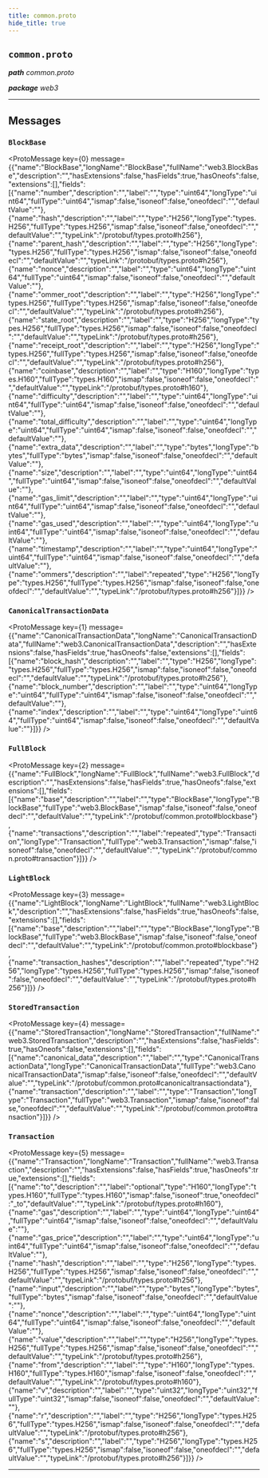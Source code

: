 ```yaml
---
title: common.proto
hide_title: true
---
```



## `common.proto`
_**path** common.proto_

_**package** web3_



---

## Messages


### `BlockBase`
<ProtoMessage key={0} message={{"name":"BlockBase","longName":"BlockBase","fullName":"web3.BlockBase","description":"","hasExtensions":false,"hasFields":true,"hasOneofs":false,"extensions":[],"fields":[{"name":"number","description":"","label":"","type":"uint64","longType":"uint64","fullType":"uint64","ismap":false,"isoneof":false,"oneofdecl":"","defaultValue":""},{"name":"hash","description":"","label":"","type":"H256","longType":"types.H256","fullType":"types.H256","ismap":false,"isoneof":false,"oneofdecl":"","defaultValue":"","typeLink":"/protobuf/types.proto#h256"},{"name":"parent_hash","description":"","label":"","type":"H256","longType":"types.H256","fullType":"types.H256","ismap":false,"isoneof":false,"oneofdecl":"","defaultValue":"","typeLink":"/protobuf/types.proto#h256"},{"name":"nonce","description":"","label":"","type":"uint64","longType":"uint64","fullType":"uint64","ismap":false,"isoneof":false,"oneofdecl":"","defaultValue":""},{"name":"ommer_root","description":"","label":"","type":"H256","longType":"types.H256","fullType":"types.H256","ismap":false,"isoneof":false,"oneofdecl":"","defaultValue":"","typeLink":"/protobuf/types.proto#h256"},{"name":"state_root","description":"","label":"","type":"H256","longType":"types.H256","fullType":"types.H256","ismap":false,"isoneof":false,"oneofdecl":"","defaultValue":"","typeLink":"/protobuf/types.proto#h256"},{"name":"receipt_root","description":"","label":"","type":"H256","longType":"types.H256","fullType":"types.H256","ismap":false,"isoneof":false,"oneofdecl":"","defaultValue":"","typeLink":"/protobuf/types.proto#h256"},{"name":"coinbase","description":"","label":"","type":"H160","longType":"types.H160","fullType":"types.H160","ismap":false,"isoneof":false,"oneofdecl":"","defaultValue":"","typeLink":"/protobuf/types.proto#h160"},{"name":"difficulty","description":"","label":"","type":"uint64","longType":"uint64","fullType":"uint64","ismap":false,"isoneof":false,"oneofdecl":"","defaultValue":""},{"name":"total_difficulty","description":"","label":"","type":"uint64","longType":"uint64","fullType":"uint64","ismap":false,"isoneof":false,"oneofdecl":"","defaultValue":""},{"name":"extra_data","description":"","label":"","type":"bytes","longType":"bytes","fullType":"bytes","ismap":false,"isoneof":false,"oneofdecl":"","defaultValue":""},{"name":"size","description":"","label":"","type":"uint64","longType":"uint64","fullType":"uint64","ismap":false,"isoneof":false,"oneofdecl":"","defaultValue":""},{"name":"gas_limit","description":"","label":"","type":"uint64","longType":"uint64","fullType":"uint64","ismap":false,"isoneof":false,"oneofdecl":"","defaultValue":""},{"name":"gas_used","description":"","label":"","type":"uint64","longType":"uint64","fullType":"uint64","ismap":false,"isoneof":false,"oneofdecl":"","defaultValue":""},{"name":"timestamp","description":"","label":"","type":"uint64","longType":"uint64","fullType":"uint64","ismap":false,"isoneof":false,"oneofdecl":"","defaultValue":""},{"name":"ommers","description":"","label":"repeated","type":"H256","longType":"types.H256","fullType":"types.H256","ismap":false,"isoneof":false,"oneofdecl":"","defaultValue":"","typeLink":"/protobuf/types.proto#h256"}]}} />


### `CanonicalTransactionData`
<ProtoMessage key={1} message={{"name":"CanonicalTransactionData","longName":"CanonicalTransactionData","fullName":"web3.CanonicalTransactionData","description":"","hasExtensions":false,"hasFields":true,"hasOneofs":false,"extensions":[],"fields":[{"name":"block_hash","description":"","label":"","type":"H256","longType":"types.H256","fullType":"types.H256","ismap":false,"isoneof":false,"oneofdecl":"","defaultValue":"","typeLink":"/protobuf/types.proto#h256"},{"name":"block_number","description":"","label":"","type":"uint64","longType":"uint64","fullType":"uint64","ismap":false,"isoneof":false,"oneofdecl":"","defaultValue":""},{"name":"index","description":"","label":"","type":"uint64","longType":"uint64","fullType":"uint64","ismap":false,"isoneof":false,"oneofdecl":"","defaultValue":""}]}} />


### `FullBlock`
<ProtoMessage key={2} message={{"name":"FullBlock","longName":"FullBlock","fullName":"web3.FullBlock","description":"","hasExtensions":false,"hasFields":true,"hasOneofs":false,"extensions":[],"fields":[{"name":"base","description":"","label":"","type":"BlockBase","longType":"BlockBase","fullType":"web3.BlockBase","ismap":false,"isoneof":false,"oneofdecl":"","defaultValue":"","typeLink":"/protobuf/common.proto#blockbase"},{"name":"transactions","description":"","label":"repeated","type":"Transaction","longType":"Transaction","fullType":"web3.Transaction","ismap":false,"isoneof":false,"oneofdecl":"","defaultValue":"","typeLink":"/protobuf/common.proto#transaction"}]}} />


### `LightBlock`
<ProtoMessage key={3} message={{"name":"LightBlock","longName":"LightBlock","fullName":"web3.LightBlock","description":"","hasExtensions":false,"hasFields":true,"hasOneofs":false,"extensions":[],"fields":[{"name":"base","description":"","label":"","type":"BlockBase","longType":"BlockBase","fullType":"web3.BlockBase","ismap":false,"isoneof":false,"oneofdecl":"","defaultValue":"","typeLink":"/protobuf/common.proto#blockbase"},{"name":"transaction_hashes","description":"","label":"repeated","type":"H256","longType":"types.H256","fullType":"types.H256","ismap":false,"isoneof":false,"oneofdecl":"","defaultValue":"","typeLink":"/protobuf/types.proto#h256"}]}} />


### `StoredTransaction`
<ProtoMessage key={4} message={{"name":"StoredTransaction","longName":"StoredTransaction","fullName":"web3.StoredTransaction","description":"","hasExtensions":false,"hasFields":true,"hasOneofs":false,"extensions":[],"fields":[{"name":"canonical_data","description":"","label":"","type":"CanonicalTransactionData","longType":"CanonicalTransactionData","fullType":"web3.CanonicalTransactionData","ismap":false,"isoneof":false,"oneofdecl":"","defaultValue":"","typeLink":"/protobuf/common.proto#canonicaltransactiondata"},{"name":"transaction","description":"","label":"","type":"Transaction","longType":"Transaction","fullType":"web3.Transaction","ismap":false,"isoneof":false,"oneofdecl":"","defaultValue":"","typeLink":"/protobuf/common.proto#transaction"}]}} />


### `Transaction`
<ProtoMessage key={5} message={{"name":"Transaction","longName":"Transaction","fullName":"web3.Transaction","description":"","hasExtensions":false,"hasFields":true,"hasOneofs":true,"extensions":[],"fields":[{"name":"to","description":"","label":"optional","type":"H160","longType":"types.H160","fullType":"types.H160","ismap":false,"isoneof":true,"oneofdecl":"_to","defaultValue":"","typeLink":"/protobuf/types.proto#h160"},{"name":"gas","description":"","label":"","type":"uint64","longType":"uint64","fullType":"uint64","ismap":false,"isoneof":false,"oneofdecl":"","defaultValue":""},{"name":"gas_price","description":"","label":"","type":"uint64","longType":"uint64","fullType":"uint64","ismap":false,"isoneof":false,"oneofdecl":"","defaultValue":""},{"name":"hash","description":"","label":"","type":"H256","longType":"types.H256","fullType":"types.H256","ismap":false,"isoneof":false,"oneofdecl":"","defaultValue":"","typeLink":"/protobuf/types.proto#h256"},{"name":"input","description":"","label":"","type":"bytes","longType":"bytes","fullType":"bytes","ismap":false,"isoneof":false,"oneofdecl":"","defaultValue":""},{"name":"nonce","description":"","label":"","type":"uint64","longType":"uint64","fullType":"uint64","ismap":false,"isoneof":false,"oneofdecl":"","defaultValue":""},{"name":"value","description":"","label":"","type":"H256","longType":"types.H256","fullType":"types.H256","ismap":false,"isoneof":false,"oneofdecl":"","defaultValue":"","typeLink":"/protobuf/types.proto#h256"},{"name":"from","description":"","label":"","type":"H160","longType":"types.H160","fullType":"types.H160","ismap":false,"isoneof":false,"oneofdecl":"","defaultValue":"","typeLink":"/protobuf/types.proto#h160"},{"name":"v","description":"","label":"","type":"uint32","longType":"uint32","fullType":"uint32","ismap":false,"isoneof":false,"oneofdecl":"","defaultValue":""},{"name":"r","description":"","label":"","type":"H256","longType":"types.H256","fullType":"types.H256","ismap":false,"isoneof":false,"oneofdecl":"","defaultValue":"","typeLink":"/protobuf/types.proto#h256"},{"name":"s","description":"","label":"","type":"H256","longType":"types.H256","fullType":"types.H256","ismap":false,"isoneof":false,"oneofdecl":"","defaultValue":"","typeLink":"/protobuf/types.proto#h256"}]}} />

---


  